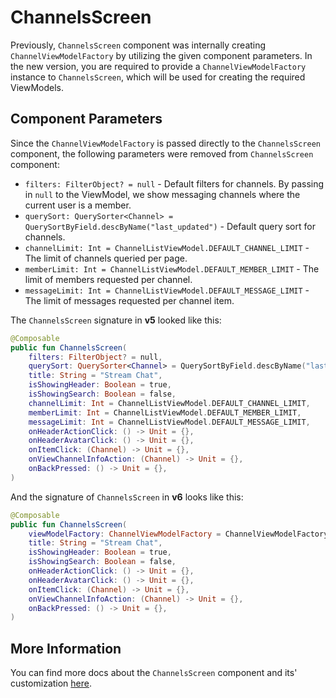 # ChannelsScreen

Previously, `ChannelsScreen` component was internally creating `ChannelViewModelFactory` by utilizing the given component parameters.
In the new version, you are required to provide a `ChannelViewModelFactory` instance to `ChannelsScreen`, which will be used for creating the required ViewModels.

## Component Parameters

Since the `ChannelViewModelFactory` is passed directly to the `ChannelsScreen` component, the following parameters were removed from `ChannelsScreen` component:
- `filters: FilterObject? = null` - Default filters for channels. By passing in `null` to the ViewModel, we show messaging channels where the current user is a member.
- `querySort: QuerySorter<Channel> = QuerySortByField.descByName("last_updated")` - Default query sort for channels.
- `channelLimit: Int = ChannelListViewModel.DEFAULT_CHANNEL_LIMIT` - The limit of channels queried per page.
- `memberLimit: Int = ChannelListViewModel.DEFAULT_MEMBER_LIMIT` - The limit of members requested per channel.
- `messageLimit: Int = ChannelListViewModel.DEFAULT_MESSAGE_LIMIT` - The limit of messages requested per channel item.

The `ChannelsScreen` signature in **v5** looked like this:

```kotlin
@Composable
public fun ChannelsScreen(
    filters: FilterObject? = null,
    querySort: QuerySorter<Channel> = QuerySortByField.descByName("last_updated"),
    title: String = "Stream Chat",
    isShowingHeader: Boolean = true,
    isShowingSearch: Boolean = false,
    channelLimit: Int = ChannelListViewModel.DEFAULT_CHANNEL_LIMIT,
    memberLimit: Int = ChannelListViewModel.DEFAULT_MEMBER_LIMIT,
    messageLimit: Int = ChannelListViewModel.DEFAULT_MESSAGE_LIMIT,
    onHeaderActionClick: () -> Unit = {},
    onHeaderAvatarClick: () -> Unit = {},
    onItemClick: (Channel) -> Unit = {},
    onViewChannelInfoAction: (Channel) -> Unit = {},
    onBackPressed: () -> Unit = {},
)
```

And the signature of `ChannelsScreen` in **v6** looks like this:
```kotlin
@Composable
public fun ChannelsScreen(
    viewModelFactory: ChannelViewModelFactory = ChannelViewModelFactory(),
    title: String = "Stream Chat",
    isShowingHeader: Boolean = true,
    isShowingSearch: Boolean = false,
    onHeaderActionClick: () -> Unit = {},
    onHeaderAvatarClick: () -> Unit = {},
    onItemClick: (Channel) -> Unit = {},
    onViewChannelInfoAction: (Channel) -> Unit = {},
    onBackPressed: () -> Unit = {},
)
```

## More Information
You can find more docs about the `ChannelsScreen` component and its' customization [here](../../03-compose/04-channel-list/01-channels-screen.mdx).

